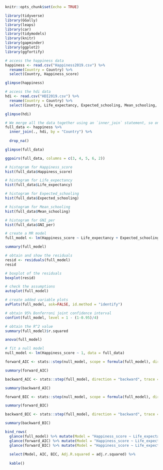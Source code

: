 ```r
knitr::opts_chunk$set(echo = TRUE)

library(tidyverse)
library(GGally)
library(leaps)
library(car)
library(tidymodels)
library(knitr)
library(gapminder)
library(ggplot2)
library(ggfortify)
```


```r
# access the happiness data
happiness <- read.csv("Happiness2019.csv") %>%
  rename(Country = Country) %>%
  select(Country, Happiness_score)

glimpse(happiness)
```


```r
# access the hdi data
hdi <- read.csv("HDI2019.csv") %>%
  rename(Country = Country) %>%
  select(Country, Life_expectancy, Expected_schooling, Mean_schooling, GNI_per)

glimpse(hdi)
```



```r
# We merge all the data together using an `inner_join` statement, so only countries in both data files are retained
full_data <- happiness %>% 
  inner_join(., hdi, by = "Country") %>%
  
  drop_na()

glimpse(full_data)
```


```r
ggpairs(full_data, columns = c(3, 4, 5, 6, 2))
```


```r
# histogram for Happiness_score
hist(full_data$Happiness_score)

# histogram for Life_expectancy
hist(full_data$Life_expectancy)

# histogram for Expected_schooling
hist(full_data$Expected_schooling)

# histogram for Mean_schooling
hist(full_data$Mean_schooling)

# histogram for GNI_per
hist(full_data$GNI_per)
```


```r
# create a MR model
full_model <- lm(Happiness_score ~ Life_expectancy + Expected_schooling + Mean_schooling + GNI_per, data = full_data)

summary(full_model)
```


```r
# obtain and show the residuals
resid <- residuals(full_model)
resid

# boxplot of the residuals
boxplot(resid) 
```


```r
# check the assumptions
autoplot(full_model)
```


```r
# create added variable plots
avPlots(full_model, ask=FALSE, id.method = "identify")
```


```r
# obtain 95% Bonferroni joint confidence interval
confint(full_model, level = 1 - (1-0.95)/4)
```


```r
# obtain the R^2 value
summary(full_model)$r.squared
```

```r
anova(full_model)
```


```r
# fit a null model
null_model <- lm(Happiness_score ~ 1, data = full_data)
```


```r
forward_AIC <- stats::step(null_model, scope = formula(full_model), direction = "forward", trace = FALSE, k = 2)

summary(forward_AIC)
```


```r
backward_AIC <- stats::step(full_model, direction = "backward", trace = FALSE, k = 2)

summary(backward_AIC)
```


```r
forward_BIC <- stats::step(null_model, scope = formula(full_model), direction = "forward", trace = FALSE, k = log(nrow(full_data)))

summary(forward_BIC)
```


```r
backward_BIC <- stats::step(full_model, direction = "backward", trace = FALSE, k = log(nrow(full_data)))

summary(backward_BIC)
```



```r
bind_rows(
  glance(full_model) %>% mutate(Model = "Happiness_score ~ Life_expectancy + Expected_schooling + Mean_schooling + GNI_per"),
  glance(forward_AIC) %>% mutate(Model = "Happiness_score ~ Life_expectancy + Expected_schooling + GNI_per"),
  glance(forward_BIC) %>% mutate(Model = "Happiness_score ~ Life_expectancy + GNI_per")) %>%
  
  select(Model, AIC, BIC, Adj.R.squared = adj.r.squared) %>%
  
  kable()
```
